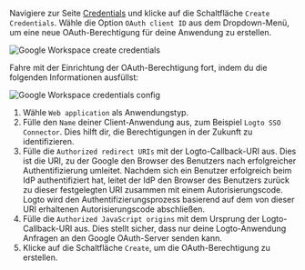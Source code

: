 Navigiere zur Seite [Credentials](https://console.cloud.google.com/apis/credentials) und klicke auf die Schaltfläche `Create Credentials`. Wähle die Option `OAuth client ID` aus dem Dropdown-Menü, um eine neue OAuth-Berechtigung für deine Anwendung zu erstellen.

<img
  src="/img/assets/google_workspace_create_credentials.webp"
  alt="Google Workspace create credentials"
/>

Fahre mit der Einrichtung der OAuth-Berechtigung fort, indem du die folgenden Informationen ausfüllst:

<img
  src="/img/assets/google_workspace_credentials_config.webp"
  alt="Google Workspace credentials config"
/>

1. Wähle `Web application` als Anwendungstyp.
2. Fülle den `Name` deiner Client-Anwendung aus, zum Beispiel `Logto SSO Connector`. Dies hilft dir, die Berechtigungen in der Zukunft zu identifizieren.
3. Fülle die `Authorized redirect URIs` mit der Logto-Callback-URI aus. Dies ist die URI, zu der Google den Browser des Benutzers nach erfolgreicher Authentifizierung umleitet. Nachdem sich ein Benutzer erfolgreich beim IdP authentifiziert hat, leitet der IdP den Browser des Benutzers zurück zu dieser festgelegten URI zusammen mit einem Autorisierungscode. Logto wird den Authentifizierungsprozess basierend auf dem von dieser URI erhaltenen Autorisierungscode abschließen.
4. Fülle die `Authorized JavaScript origins` mit dem Ursprung der Logto-Callback-URI aus. Dies stellt sicher, dass nur deine Logto-Anwendung Anfragen an den Google OAuth-Server senden kann.
5. Klicke auf die Schaltfläche `Create`, um die OAuth-Berechtigung zu erstellen.
